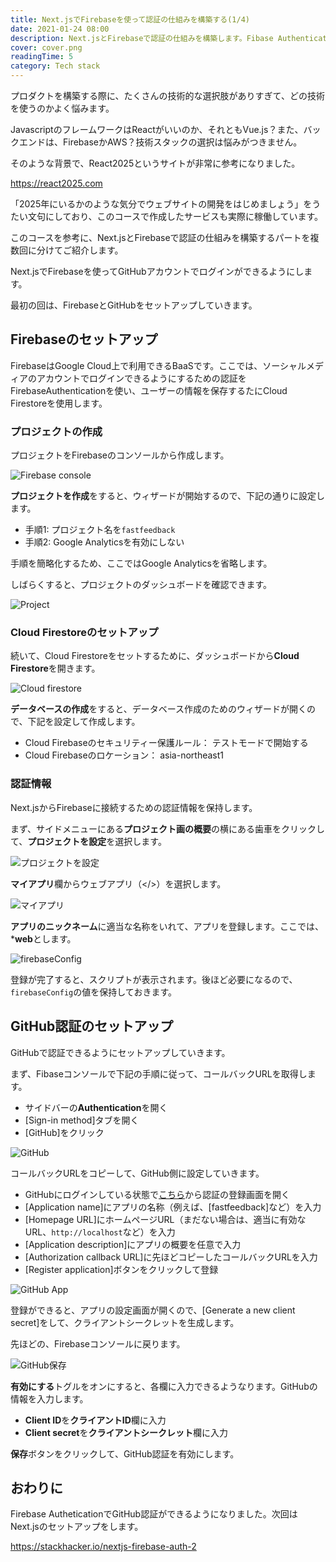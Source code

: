 ```yaml
---
title: Next.jsでFirebaseを使って認証の仕組みを構築する(1/4)
date: 2021-01-24 08:00
description: Next.jsとFirebaseで認証の仕組みを構築します。Fibase AuthenticationでGitHub認証のセットアップをします。
cover: cover.png
readingTime: 5
category: Tech stack
---
```

プロダクトを構築する際に、たくさんの技術的な選択肢がありすぎて、どの技術を使うのかよく悩みます。

JavascriptのフレームワークはReactがいいのか、それともVue.js？また、バックエンドは、FirebaseかAWS？技術スタックの選択は悩みがつきません。

そのような背景で、React2025というサイトが非常に参考になりました。

https://react2025.com

「2025年にいるかのような気分でウェブサイトの開発をはじめましょう」をうたい文句にしており、このコースで作成したサービスも実際に稼働しています。

このコースを参考に、Next.jsとFirebaseで認証の仕組みを構築するパートを複数回に分けてご紹介します。

Next.jsでFirebaseを使ってGitHubアカウントでログインができるようにします。

最初の回は、FirebaseとGitHubをセットアップしていきます。

## Firebaseのセットアップ

FirebaseはGoogle Cloud上で利用できるBaaSです。ここでは、ソーシャルメディアのアカウントでログインできるようにするための認証をFirebaseAuthenticationを使い、ユーザーの情報を保存するたにCloud Firestoreを使用します。

### プロジェクトの作成

プロジェクトをFirebaseのコンソールから作成します。

![Firebase console](firebase-console.png)

**プロジェクトを作成**をすると、ウィザードが開始するので、下記の通りに設定します。

- 手順1: プロジェクト名を`fastfeedback`
- 手順2: Google Analyticsを有効にしない

手順を簡略化するため、ここではGoogle Analyticsを省略します。

しばらくすると、プロジェクトのダッシュボードを確認できます。

![Project](dashboard.png)


### Cloud Firestoreのセットアップ

続いて、Cloud Firestoreをセットするために、ダッシュボードから**Cloud Firestore**を開きます。

![Cloud firestore](firestore.png)

**データベースの作成**をすると、データベース作成のためのウィザードが開くので、下記を設定して作成します。

- Cloud Firebaseのセキュリティー保護ルール： テストモードで開始する
- Cloud Firebaseのロケーション： asia-northeast1

### 認証情報

Next.jsからFirebaseに接続するための認証情報を保持します。

まず、サイドメニューにある**プロジェクト画の概要**の横にある歯車をクリックして、**プロジェクトを設定**を選択します。

![プロジェクトを設定](project-setting.png)

**マイアプリ**欄からウェブアプリ（</\>）を選択します。

![マイアプリ](my-app.png)

**アプリのニックネーム**に適当な名称をいれて、アプリを登録します。ここでは、***web**とします。

![firebaseConfig](firebase-config.png)

登録が完了すると、スクリプトが表示されます。後ほど必要になるので、`firebaseConfig`の値を保持しておきます。

## GitHub認証のセットアップ

GitHubで認証できるようにセットアップしていきます。

まず、Fibaseコンソールで下記の手順に従って、コールバックURLを取得します。

- サイドバーの**Authentication**を開く
- [Sign-in method]タブを開く
- [GitHub]をクリック

![GitHub](github-setting.png)

コールバックURLをコピーして、GitHub側に設定していきます。

- GitHubにログインしている状態で[こちら](https://github.com/settings/applications/new)から認証の登録画面を開く
- [Application name]にアプリの名称（例えば、[fastfeedback]など）を入力
- [Homepage URL]にホームページURL（まだない場合は、適当に有効なURL、`http://localhost`など）を入力
- [Application description]にアプリの概要を任意で入力
- [Authorization callback URL]に先ほどコピーしたコールバックURLを入力
- [Register application]ボタンをクリックして登録

![GitHub App](github-auth.png)

登録ができると、アプリの設定画面が開くので、[Generate a new client secret]をして、クライアントシークレットを生成します。

先ほどの、Firebaseコンソールに戻ります。

![GitHub保存](github-setting-save.png)

**有効にする**トグルをオンにすると、各欄に入力できるようなります。GitHubの情報を入力します。

- **Client ID**を**クライアントID**欄に入力
- **Client secret**を**クライアントシークレット**欄に入力

**保存**ボタンをクリックして、GitHub認証を有効にします。

## おわりに

Firebase AutheticationでGitHub認証ができるようになりました。次回はNext.jsのセットアップをします。

https://stackhacker.io/nextjs-firebase-auth-2
